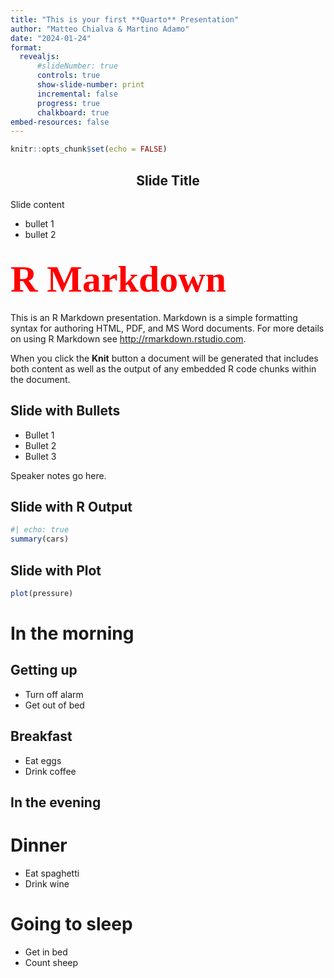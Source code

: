 ```yaml
---
title: "This is your first **Quarto** Presentation"
author: "Matteo Chialva & Martino Adamo"
date: "2024-01-24"
format:
  revealjs:
      #slideNumber: true
      controls: true
      show-slide-number: print
      incremental: false
      progress: true
      chalkboard: true
embed-resources: false
---
```


```r
knitr::opts_chunk$set(echo = FALSE)
```

## [Slide Title]{style="text-align:center; display: block;"}
Slide content

- bullet 1
- bullet 2


## [R Markdown]{style="font-size: 60px; font-weight: bold; color:red; font-family: verdana;" .tit .p-span-center}

This is an R Markdown presentation. Markdown is a simple formatting syntax for authoring HTML, PDF, and MS Word documents. For more details on using R Markdown see <http://rmarkdown.rstudio.com>.

When you click the **Knit** button a document will be generated that includes both content as well as the output of any embedded R code chunks within the document.

## Slide with Bullets

::: incremental
-   Bullet 1
-   Bullet 2
-   Bullet 3
:::

::: notes
Speaker notes go here.
:::

## Slide with R Output

```r
#| echo: true
summary(cars)
```

## Slide with Plot

```r
plot(pressure)
```

# In the morning

## Getting up

-   Turn off alarm
-   Get out of bed

## Breakfast

-   Eat eggs
-   Drink coffee

## In the evening

# Dinner

-   Eat spaghetti
-   Drink wine

# Going to sleep

-   Get in bed
-   Count sheep
